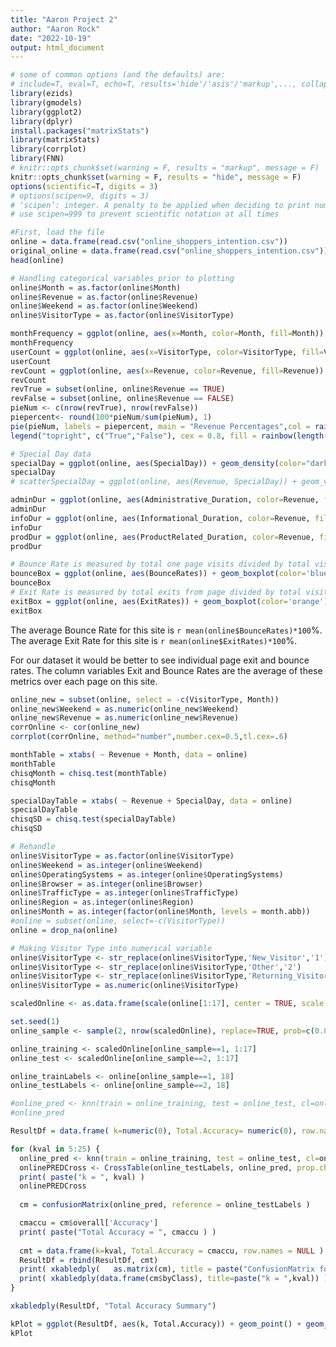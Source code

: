 ```yaml
---
title: "Aaron Project 2"
author: "Aaron Rock"
date: "2022-10-19"
output: html_document
---
```

```r
# some of common options (and the defaults) are: 
# include=T, eval=T, echo=T, results='hide'/'asis'/'markup',..., collapse=F, warning=T, message=T, error=T, cache=T, fig.width=6, fig.height=4, fig.dim=c(6,4) #inches, fig.align='left'/'center','right', 
library(ezids)
library(gmodels)
library(ggplot2)
library(dplyr)
install.packages("matrixStats")
library(matrixStats)
library(corrplot)
library(FNN)
# knitr::opts_chunk$set(warning = F, results = "markup", message = F)
knitr::opts_chunk$set(warning = F, results = "hide", message = F)
options(scientific=T, digits = 3) 
# options(scipen=9, digits = 3) 
# ‘scipen’: integer. A penalty to be applied when deciding to print numeric values in fixed or exponential notation.  Positive values bias towards fixed and negative towards scientific notation: fixed notation will be preferred unless it is more than ‘scipen’ digits wider.
# use scipen=999 to prevent scientific notation at all times
```


```r
#First, load the file
online = data.frame(read.csv("online_shoppers_intention.csv"))
original_online = data.frame(read.csv("online_shoppers_intention.csv"))
head(online)

```
```r
# Handling categorical variables prior to plotting
online$Month = as.factor(online$Month)
online$Revenue = as.factor(online$Revenue)
online$Weekend = as.factor(online$Weekend)
online$VisitorType = as.factor(online$VisitorType)
```

``` r
monthFrequency = ggplot(online, aes(x=Month, color=Month, fill=Month)) + geom_bar()
monthFrequency
userCount = ggplot(online, aes(x=VisitorType, color=VisitorType, fill=VisitorType)) + geom_bar()
userCount
revCount = ggplot(online, aes(x=Revenue, color=Revenue, fill=Revenue)) + geom_bar()
revCount
revTrue = subset(online, online$Revenue == TRUE)
revFalse = subset(online, online$Revenue == FALSE)
pieNum <- c(nrow(revTrue), nrow(revFalse))
piepercent<- round(100*pieNum/sum(pieNum), 1)
pie(pieNum, labels = piepercent, main = "Revenue Percentages",col = rainbow(length(pieNum)))
legend("topright", c("True","False"), cex = 0.8, fill = rainbow(length(pieNum)))
```
```r
# Special Day data
specialDay = ggplot(online, aes(SpecialDay)) + geom_density(color="darkblue", fill="lightblue")
specialDay
# scatterSpecialDay = ggplot(online, aes(Revenue, SpecialDay)) + geom_violin(), this plot had no significance
```

```r
adminDur = ggplot(online, aes(Administrative_Duration, color=Revenue, fill=Revenue)) + geom_histogram(bins=30)
adminDur
infoDur = ggplot(online, aes(Informational_Duration, color=Revenue, fill=Revenue)) + geom_histogram(bins=30)
infoDur
prodDur = ggplot(online, aes(ProductRelated_Duration, color=Revenue, fill=Revenue)) + geom_histogram(bins=30)
prodDur
```

```r
# Bounce Rate is measured by total one page visits divided by total visits 
bounceBox = ggplot(online, aes(BounceRates)) + geom_boxplot(color='blue')
bounceBox
# Exit Rate is measured by total exits from page divided by total visits to page
exitBox = ggplot(online, aes(ExitRates)) + geom_boxplot(color='orange')
exitBox
```
The average Bounce Rate for this site is `r mean(online$BounceRates)*100`%.
The average Exit Rate for this site is `r mean(online$ExitRates)*100`%.

For our dataset it would be better to see individual page exit and bounce rates. The column variables Exit and Bounce Rates are the average of these metrics over each page on this site.


```r
online_new = subset(online, select = -c(VisitorType, Month))
online_new$Weekend = as.numeric(online_new$Weekend)
online_new$Revenue = as.numeric(online_new$Revenue)
corrOnline <- cor(online_new)
corrplot(corrOnline, method="number",number.cex=0.5,tl.cex=.6)
```


```r
monthTable = xtabs( ~ Revenue + Month, data = online)
monthTable
chisqMonth = chisq.test(monthTable)
chisqMonth
```

```r
specialDayTable = xtabs( ~ Revenue + SpecialDay, data = online)
specialDayTable
chisqSD = chisq.test(specialDayTable)
chisqSD
```

```r
# Rehandle
online$VisitorType = as.factor(online$VisitorType)
online$Weekend = as.integer(online$Weekend)
online$OperatingSystems = as.integer(online$OperatingSystems)
online$Browser = as.integer(online$Browser)
online$TrafficType = as.integer(online$TrafficType)
online$Region = as.integer(online$Region)
online$Month = as.integer(factor(online$Month, levels = month.abb))
#online = subset(online, select=-c(VisitorType))
online = drop_na(online)

# Making Visitor Type into numerical variable
online$VisitorType <- str_replace(online$VisitorType,'New_Visitor','1')
online$VisitorType <- str_replace(online$VisitorType,'Other','2')
online$VisitorType <- str_replace(online$VisitorType,'Returning_Visitor','3')
online$VisitorType = as.numeric(online$VisitorType)
```

```r
scaledOnline <- as.data.frame(scale(online[1:17], center = TRUE, scale = TRUE))
```

```r
set.seed(1)
online_sample <- sample(2, nrow(scaledOnline), replace=TRUE, prob=c(0.80, 0.20))
```


```r
online_training <- scaledOnline[online_sample==1, 1:17]
online_test <- scaledOnline[online_sample==2, 1:17]
```


```r
online_trainLabels <- online[online_sample==1, 18]
online_testLabels <- online[online_sample==2, 18]
```

```r
#online_pred <- knn(train = online_training, test = online_test, cl=online_trainLabels, k=7)
#online_pred
```

```r
ResultDf = data.frame( k=numeric(0), Total.Accuracy= numeric(0), row.names = NULL )
```

```r
for (kval in 5:25) {
  online_pred <- knn(train = online_training, test = online_test, cl=online_trainLabels, k=kval)
  onlinePREDCross <- CrossTable(online_testLabels, online_pred, prop.chisq = FALSE)
  print( paste("k = ", kval) )
  onlinePREDCross
  
  cm = confusionMatrix(online_pred, reference = online_testLabels ) 

  cmaccu = cm$overall['Accuracy']
  print( paste("Total Accuracy = ", cmaccu ) )
   
  cmt = data.frame(k=kval, Total.Accuracy = cmaccu, row.names = NULL )  
  ResultDf = rbind(ResultDf, cmt)
  print( xkabledply(   as.matrix(cm), title = paste("ConfusionMatrix for k = ",kval ) ) )
  print( xkabledply(data.frame(cm$byClass), title=paste("k = ",kval)) )
}
``` 

```r
xkabledply(ResultDf, "Total Accuracy Summary")
```

```r
kPlot = ggplot(ResultDf, aes(k, Total.Accuracy)) + geom_point() + geom_line()
kPlot
```
